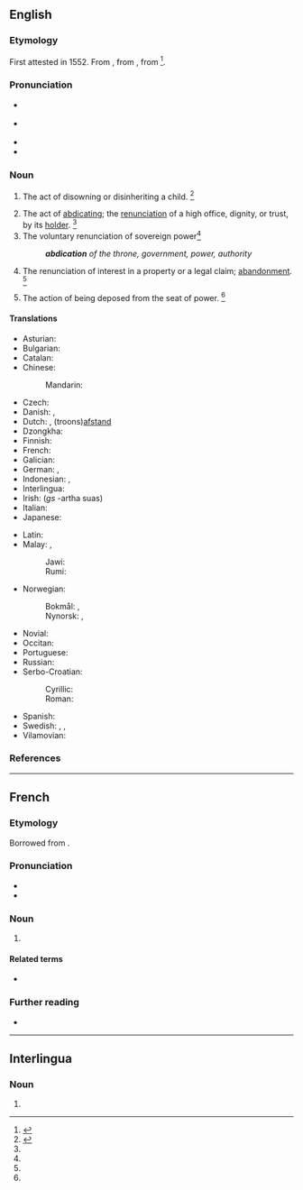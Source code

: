==English==
{{wikisource1911Enc|Abdication}}

===Etymology===
{{PIE root|en|deyḱ}}
First attested in 1552. From {{der|en|frm|abdication}}, from {{der|en|la|abdicātiō||renunciation}}, from {{m|la|abdicō}}<ref>{{R:CDOE|page=2}}</ref>.

===Pronunciation===
* {{a|RP}} {{IPA|/ˌæb.dəˈkeɪ.ʃən/|lang=en}}
* {{a|US}} {{IPA|/ˌæb.dəˈkeɪ.ʃən/|lang=en}}
* {{audio|en-us-abdication.ogg|Audio (US)|lang=en}}
* {{rhymes|eɪʃən|lang=en}}

===Noun===
{{en-noun|~}}

# {{lb|en|obsolete}} The act of disowning or disinheriting a child. {{defdate|Attested from the mid 16<sup>th</sup> century until the mid 17<sup>th</sup> century.}}<ref name=SOED>{{R:SOED5|page=3}}</ref>
# The act of [[abdicate|abdicating]]; the [[renunciation]] of a high office, dignity, or trust, by its [[holder]]. {{defdate|First attested in the early 17<sup>th</sup> century.}}<ref name=SOED/>
# The voluntary renunciation of sovereign power{{defdate|First attested in the late 17<sup>th</sup> century.}}<ref name=SOED/>
#:'''''abdication''' of the throne, government, power, authority''
# {{lb|en|obsolete|legal}} The renunciation of interest in a property or a legal claim; [[abandonment]]. {{defdate|Attested only in the mid 18<sup>th</sup> century.}}<ref name=SOED/>
# {{lb|en|obsolete}} The action of being deposed from the seat of power. {{defdate|Attested only in the mid 17<sup>th</sup> century.}}<ref name=SOED/>

====Translations====
{{trans-top|the act of abdicating; the renunciation of a high office, dignity, or trust, by its holder}}
* Asturian: {{t|ast|abdicación|f}}
* Bulgarian: {{t+|bg|абдикация|f|tr=abdikácija}}
* Catalan: {{t|ca|abdicació|f}}
* Chinese:
*: Mandarin: {{t+|cmn|退位|tr=tuìwèi|sc=Hani}}
* Czech: {{t+|cs|abdikace|f}}
* Danish: {{t+|da|abdikation}}, {{t+|da|abdicering}}
* Dutch: {{t+|nl|abdicatie}}, (troons)[[afstand]]
* Dzongkha: {{t|dz|སྐུ་དབང་བློས་བཏང}}
* Finnish: {{t+|fi|abdikaatio}}
* French: {{t+|fr|abdication|f}}
* Galician: {{t+|gl|abdicación|f}}
* German: {{t+|de|Verzicht}}, {{t+|de|Abdankung|f}}
* Indonesian: {{t+|id|turun takhta}}, {{t+|id|abdikasi}}
* Interlingua: {{t|ia|abdication}}
* Irish: {{t|ga|tabhairt suas|f}} (''gs'' -artha suas)
* Italian: {{t+|it|abdicazione|f}}
* Japanese: {{t|ja|退位|tr=taii}}
{{trans-mid}}
* Latin: {{t|la|abdicātiō|f}}
* Malay: {{t+|ms|turun takhta}}, {{t+|ms|abdikasi}}
*: Jawi: {{t|ms|ابديکاسي|sc=Arab}}
*: Rumi: {{t+|ms|abdikasi}}
* Norwegian:
*: Bokmål: {{t+|no|abdikasjon|m}}, {{t|no|frasielse|m}}
*: Nynorsk: {{t|nn|abdikasjon|m}}, {{t|nn|fråseiing|f}}
* Novial: {{t|nov|abdikatione}}
* Occitan: {{t+|oc|abdicacion|f}}
* Portuguese: {{t+|pt|abdicação|f}}
* Russian: {{t+|ru|отрече́ние|n}}
* Serbo-Croatian:
*: Cyrillic: {{t|sh|абдикација|f|sc=Cyrl}}
*: Roman: {{t+|sh|abdikacija|f}}
* Spanish: {{t+|es|abdicación|f}}
* Swedish: {{t+|sv|abdikation}}, {{t+|sv|avgång}}, {{t+|sv|tronavsägelse|c}}
* Vilamovian: {{t|wym|odaonka}}
{{trans-bottom}}

===References===
<references/>

----

==French==

===Etymology===
Borrowed from {{bor|fr|la|abdicātiō}}.

===Pronunciation===
* {{fr-IPA}}
* {{audio|Fr-abdication.ogg|audio|lang=fr}}

===Noun===
{{fr-noun|f}}

# {{l|en|abdication}}

====Related terms====
* {{l|fr|abdiquer}}

===Further reading===
* {{R:TLFi}}

----

==Interlingua==

===Noun===
{{ia-noun|es}}

# {{l|en|abdication}}